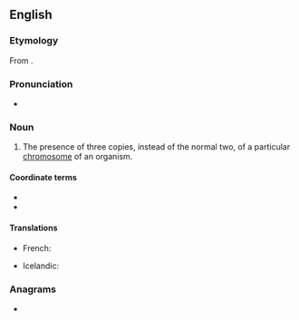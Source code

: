==English==
{{wikipedia}}

===Etymology===
From {{suffix|trisome|y|lang=en}}.

===Pronunciation===
* {{a|UK}} {{IPA|/ˈtɹʌɪ.sə(ʊ)mi/|lang=en}}

===Noun===
{{en-noun|trisomies}}

# {{lb|en|cytology}} The presence of three copies, instead of the normal two, of a particular [[chromosome]] of an organism.

====Coordinate terms====
* {{l|en|disomy}}
* {{l|en|monosomy}}

====Translations====
{{trans-top|three copies of a chromosome}}
* French: {{t+|fr|trisomie|f}}
{{trans-mid}}
* Icelandic: {{t|is|þrístæða|f}}
{{trans-bottom}}

===Anagrams===
* {{anagrams|en|Toryism}}